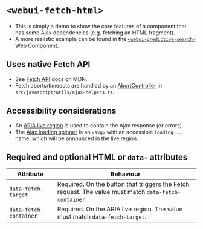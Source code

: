 
<Meta of={WebUIFetchHtml} />

# `<webui-fetch-html>`
- This is simply a demo to show the core features of a component that has some Ajax dependencies (e.g. fetching an HTML fragment).
- A more realistic example can be found in the [`<webui-predictive-search>`](/docs/web-components-or-custom-elements-webui-predictive-search--docs) Web Component.

## Uses native Fetch API
- See [Fetch API](https://developer.mozilla.org/en-US/docs/Web/API/Fetch_API) docs on MDN.
- Fetch aborts/timeouts are handled by an [AbortController](https://developer.mozilla.org/en-US/docs/Web/API/AbortController) in `src/javascript/utils/ajax-helpers.ts`.

## Accessibility considerations
- An [ARIA live region](https://developer.mozilla.org/en-US/docs/Web/Accessibility/ARIA/ARIA_Live_Regions) is used to contain the Ajax response (or errors).
- The [Ajax loading spinner](/docs/components-ajax-spinner--docs) is an `<svg>` with an accessible `loading...` name, which will be announced in the live region.

## Required and optional HTML  or `data-` attributes

Attribute | Behaviour
--- | ---
`data-fetch-target` | Required. On the button that triggers the Fetch request. The value must match `data-fetch-container`.
`data-fetch-container` | Required. On the ARIA live region. The value must match `data-fetch-target`.

<Canvas of={WebUIFetchHtml.WebUIFetchHtml} />
